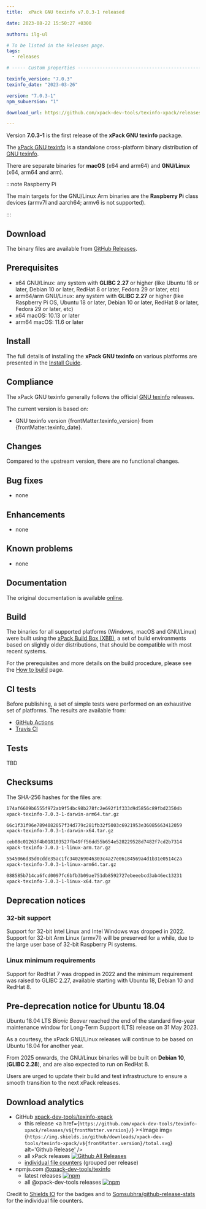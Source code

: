 ```yaml
---
title:  xPack GNU texinfo v7.0.3-1 released

date: 2023-08-22 15:50:27 +0300

authors: ilg-ul

# To be listed in the Releases page.
tags:
  - releases

# ----- Custom properties -----------------------------------------------------

texinfo_version: "7.0.3"
texinfo_date: "2023-03-26"

version: "7.0.3-1"
npm_subversion: "1"

download_url: https://github.com/xpack-dev-tools/texinfo-xpack/releases/tag/v7.0.3-1/

---
```


Version **7.0.3-1** is the first release of the **xPack GNU texinfo** package.

<!-- truncate -->


The [xPack GNU texinfo](https://xpack.github.io/texinfo/)
is a standalone cross-platform binary distribution of
[GNU texinfo](https://www.gnu.org/software/texinfo/).

There are separate binaries for
**macOS** (x64 and arm64)
and **GNU/Linux** (x64, arm64 and arm).

:::note Raspberry Pi

The main targets for the GNU/Linux Arm
binaries are the **Raspberry Pi** class devices (armv7l and aarch64;
armv6 is not supported).

:::

## Download

The binary files are available from <a href={frontMatter.download_url}>GitHub Releases</a>.

## Prerequisites

- x64 GNU/Linux: any system with **GLIBC 2.27** or higher
  (like Ubuntu 18 or later, Debian 10 or later, RedHat 8 or later,
  Fedora 29 or later, etc)
- arm64/arm GNU/Linux: any system with **GLIBC 2.27** or higher
  (like Raspberry Pi OS, Ubuntu 18 or later, Debian 10 or later, RedHat 8 or later,
  Fedora 29 or later, etc)
- x64 macOS: 10.13 or later
- arm64 macOS: 11.6 or later

## Install

The full details of installing the **xPack GNU texinfo** on various platforms
are presented in the [Install Guide](/docs/install/).

## Compliance

The xPack GNU texinfo generally follows the official
[GNU texinfo](https://www.gnu.org/software/texinfo/) releases.

The current version is based on:

- GNU texinfo version {frontMatter.texinfo_version}
from {frontMatter.texinfo_date}.

## Changes

Compared to the upstream version, there are no functional changes.

## Bug fixes

- none

## Enhancements

- none

## Known problems

- none

## Documentation

The original documentation is available
[online](https://www.gnu.org/software/texinfo/manual/).

## Build

The binaries for all supported platforms
(Windows, macOS and GNU/Linux) were built using the
[xPack Build Box (XBB)](https://xpack.github.io/xbb/), a set
of build environments based on slightly older distributions, that should be
compatible with most recent systems.

For the prerequisites and more details on the build procedure, please see the
[How to build](https://github.com/xpack-dev-tools/texinfo-xpack/blob/xpack/README-MAINTAINER.md) page.

## CI tests

Before publishing, a set of simple tests were performed on an exhaustive
set of platforms. The results are available from:

- [GitHub Actions](https://github.com/xpack-dev-tools/texinfo-xpack/actions/)
- [Travis CI](https://app.travis-ci.com/github/xpack-dev-tools/texinfo-xpack/builds/)

## Tests

TBD

## Checksums

The SHA-256 hashes for the files are:

```txt
174af6609b6555f972ab9f54bc98b278fc2e692f1f333d9d5856c89fbd23504b
xpack-texinfo-7.0.3-1-darwin-arm64.tar.gz

66c1f31f96e7894082057f34d779c281fb32f5003c6921953e36085663412059
xpack-texinfo-7.0.3-1-darwin-x64.tar.gz

ceb08c01263f4b018103527fb49ff56dd55b654e528229528d7482f7cd2b7314
xpack-texinfo-7.0.3-1-linux-arm.tar.gz

5545066d35d0cdde35ac1fc340269046303c4a27e06184569a4d1b31e0514c2a
xpack-texinfo-7.0.3-1-linux-arm64.tar.gz

088585b714ca6fcd0097fc6bfb3b09ae751db8592727ebeeebcd3ab46ec13231
xpack-texinfo-7.0.3-1-linux-x64.tar.gz

```

## Deprecation notices

### 32-bit support

Support for 32-bit Intel Linux and Intel Windows was
dropped in 2022. Support for 32-bit Arm Linux (armv7l) will be preserved
for a while, due to the large user base of 32-bit Raspberry Pi systems.

### Linux minimum requirements

Support for RedHat 7 was dropped in 2022 and the
minimum requirement was raised to GLIBC 2.27, available starting
with Ubuntu 18, Debian 10 and RedHat 8.

## Pre-deprecation notice for Ubuntu 18.04

Ubuntu 18.04 LTS _Bionic Beaver_ reached the end of the standard five-year
maintenance window for Long-Term Support (LTS) release on 31 May 2023.

As a courtesy, the xPack GNU/Linux releases will continue to be based on
Ubuntu 18.04 for another year.

From 2025 onwards, the GNU/Linux binaries will be built on **Debian 10**,
(**GLIBC 2.28**), and are also expected to run on RedHat 8.

Users are urged to update their build and test infrastructure to
ensure a smooth transition to the next xPack releases.

## Download analytics

- GitHub [xpack-dev-tools/texinfo-xpack](https://github.com/xpack-dev-tools/texinfo-xpack/)
  - this release <a href={`https://github.com/xpack-dev-tools/texinfo-xpack/releases/v${frontMatter.version}/`} ><Image img={`https://img.shields.io/github/downloads/xpack-dev-tools/texinfo-xpack/v${frontMatter.version}/total.svg`} alt='Github Release' /></a>
  - all xPack releases [![Github All Releases](https://img.shields.io/github/downloads/xpack-dev-tools/texinfo-xpack/total.svg)](https://github.com/xpack-dev-tools/texinfo-xpack/releases/)
  - [individual file counters](https://somsubhra.github.io/github-release-stats/?username=xpack-dev-tools&repository=texinfo-xpack) (grouped per release)
- npmjs.com [@xpack-dev-tools/texinfo](https://www.npmjs.com/package/@xpack-dev-tools/texinfo)
  - latest releases [![npm](https://img.shields.io/npm/dw/@xpack-dev-tools/texinfo.svg)](https://www.npmjs.com/package/@xpack-dev-tools/texinfo/)
  - all @xpack-dev-tools releases [![npm](https://img.shields.io/npm/dt/@xpack-dev-tools/texinfo.svg)](https://www.npmjs.com/package/@xpack-dev-tools/texinfo/)

Credit to [Shields IO](https://shields.io) for the badges and to
[Somsubhra/github-release-stats](https://github.com/Somsubhra/github-release-stats)
for the individual file counters.
